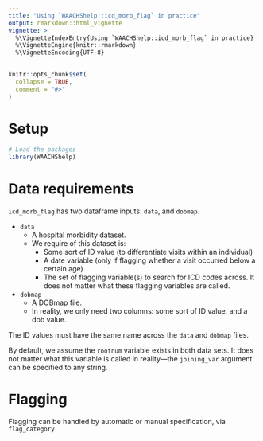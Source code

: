 ```yaml
---
title: "Using `WAACHShelp::icd_morb_flag` in practice"
output: rmarkdown::html_vignette
vignette: >
  %\VignetteIndexEntry{Using `WAACHShelp::icd_morb_flag` in practice}
  %\VignetteEngine{knitr::rmarkdown}
  %\VignetteEncoding{UTF-8}
---
```


```r
knitr::opts_chunk$set(
  collapse = TRUE,
  comment = "#>"
)
```

# Setup

```r
# Load the packages
library(WAACHShelp)
```

# Data requirements

`icd_morb_flag` has two dataframe inputs: `data`, and `dobmap`.

+ `data`
  + A hospital morbidity dataset.
  + We require of this dataset is:
    + Some sort of ID value (to differentiate visits within an individual)
    + A date variable (only if flagging whether a visit occurred below a certain age)
    + The set of flagging variable(s) to search for ICD codes across. It does not matter what these flagging variables are called.
+ `dobmap`
  + A DOBmap file.
  + In reality, we only need two columns: some sort of ID value, and a dob value.

The ID values must have the same name across the `data` and `dobmap` files. 

By default, we assume the `rootnum` variable exists in both data sets. It does not matter what this variable is called in reality---the `joining_var` argument can be specified to any string.

# Flagging

Flagging can be handled by automatic or manual specification, via `flag_category`

